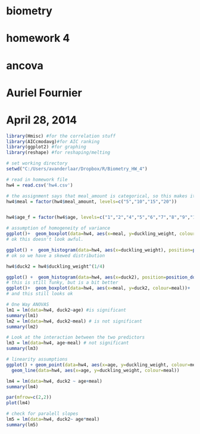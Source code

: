 # biometry
# homework 4
# ancova
# Auriel Fournier
# April 28, 2014

```r

library(Hmisc) #for the correlation stuff
library(AICcmodavg)#for AIC ranking
library(ggplot2) #for graphing
library(reshape) #for reshaping/melting 

# set working directory
setwd("C:/Users/avanderlaar/Dropbox/R/Biometry_HW_4")

# read in homework file
hw4 = read.csv('hw4.csv')

# the assignment says that meal_amount is categorical, so this makes it a factor
hw4$meal = factor(hw4$meal_amount, levels=c("5","10","15","20"))


hw4$age_f = factor(hw4$age, levels=c("1","2","4","5","6","7","8","9","10","11","12"))

# assumption of homogeneity of variance
ggplot()+  geom_boxplot(data=hw4, aes(x=meal, y=duckling_weight, colour=meal))+  geom_boxplot(data=hw4, aes(x=age, y=duckling_weight))
# ok this doesn't look awful. 

ggplot() +  geom_histogram(data=hw4, aes(x=duckling_weight), position=position_dodge()) 
# ok so we have a skewed distribution

hw4$duck2 = hw4$duckling_weight^(1/4)

ggplot() +  geom_histogram(data=hw4, aes(x=duck2), position=position_dodge()) 
# this is still funky, but is a bit better
ggplot()+  geom_boxplot(data=hw4, aes(x=meal, y=duck2, colour=meal))+  geom_boxplot(data=hw4, aes(x=age, y=duck2))
# and this still looks ok

# One Way ANOVAS
lm1 = lm(data=hw4, duck2~age) #is significant
summary(lm1)
lm2 = lm(data=hw4, duck2~meal) # is not significant
summary(lm2)

# Look at the interaction between the two predictors
lm3 = lm(data=hw4, age~meal) # not significant 
summary(lm3)

# linearity assumptions
ggplot() + geom_point(data=hw4, aes(x=age, y=duckling_weight, colour=meal))+
  geom_line(data=hw4, aes(x=age, y=duckling_weight, colour=meal))

lm4 = lm(data=hw4, duck2 ~ age+meal)
summary(lm4)

par(mfrow=c(2,2))
plot(lm4)

# check for paralell slopes
lm5 = lm(data=hw4, duck2~ age*meal)
summary(lm5) 
```
